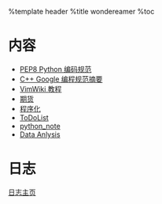 %template header
%title wondereamer
%toc 
= 内容 =
* [[python|PEP8 Python 编码规范]]
* [[C++ Google 编程规范摘要]] 
* [[Demo|VimWiki 教程]]
* [[Stock|期货]]
* [[程序化]]
* [[todo|ToDoList]]
* [[python_note]]
* [[Data Anlysis]]

= 日志 =
[[diary/diary|日志主页]]
